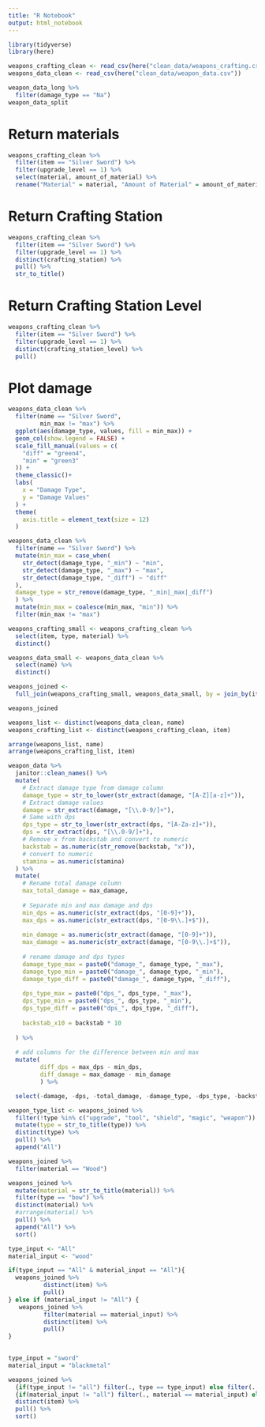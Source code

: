 ```yaml
---
title: "R Notebook"
output: html_notebook
---
```



```r
library(tidyverse)
library(here)

weapons_crafting_clean <- read_csv(here("clean_data/weapons_crafting.csv"))
weapons_data_clean <- read_csv(here("clean_data/weapon_data.csv"))
```
```r
weapon_data_long %>% 
  filter(damage_type == "Na")
weapon_data_split
```


# Return materials
```r
weapons_crafting_clean %>% 
  filter(item == "Silver Sword") %>% 
  filter(upgrade_level == 1) %>% 
  select(material, amount_of_material) %>% 
  rename("Material" = material, "Amount of Material" = amount_of_material)
```
# Return Crafting Station
```r
weapons_crafting_clean %>% 
  filter(item == "Silver Sword") %>% 
  filter(upgrade_level == 1) %>% 
  distinct(crafting_station) %>% 
  pull() %>% 
  str_to_title()
```
# Return Crafting Station Level
```r
weapons_crafting_clean %>% 
  filter(item == "Silver Sword") %>% 
  filter(upgrade_level == 1) %>% 
  distinct(crafting_station_level) %>% 
  pull()
```
# Plot damage
```r
weapons_data_clean %>% 
  filter(name == "Silver Sword",
         min_max != "max") %>% 
  ggplot(aes(damage_type, values, fill = min_max)) +
  geom_col(show.legend = FALSE) +
  scale_fill_manual(values = c(
    "diff" = "green4",
    "min" = "green3"
  )) +
  theme_classic()+
  labs(
    x = "Damage Type",
    y = "Damage Values"
  ) +
  theme(
    axis.title = element_text(size = 12)
  )
```
```r
weapons_data_clean %>% 
  filter(name == "Silver Sword") %>% 
  mutate(min_max = case_when(
    str_detect(damage_type, "_min") ~ "min",
    str_detect(damage_type, "_max") ~ "max",
    str_detect(damage_type, "_diff") ~ "diff"
  ),
  damage_type = str_remove(damage_type, "_min|_max|_diff")
  ) %>% 
  mutate(min_max = coalesce(min_max, "min")) %>% 
  filter(min_max != "max")
```

```r
weapons_crafting_small <- weapons_crafting_clean %>% 
  select(item, type, material) %>% 
  distinct()

weapons_data_small <- weapons_data_clean %>% 
  select(name) %>% 
  distinct()

weapons_joined <- 
  full_join(weapons_crafting_small, weapons_data_small, by = join_by(item == name))

weapons_joined
```


```r
weapons_list <- distinct(weapons_data_clean, name)
weapons_crafting_list <- distinct(weapons_crafting_clean, item)

arrange(weapons_list, name)
arrange(weapons_crafting_list, item)
```




```r
weapon_data %>% 
  janitor::clean_names() %>% 
  mutate(
    # Extract damage type from damage column
    damage_type = str_to_lower(str_extract(damage, "[A-Z][a-z]+")),
    # Extract damage values
    damage = str_extract(damage, "[\\.0-9/]+"),
    # Same with dps
    dps_type = str_to_lower(str_extract(dps, "[A-Za-z]+")),
    dps = str_extract(dps, "[\\.0-9/]+"),
    # Remove x from backstab and convert to numeric
    backstab = as.numeric(str_remove(backstab, "x")),
    # convert to numeric
    stamina = as.numeric(stamina)
  ) %>% 
  mutate(
    # Rename total damage column
    max_total_damage = max_damage,
    
    # Separate min and max damage and dps
    min_dps = as.numeric(str_extract(dps, "[0-9]+")),
    max_dps = as.numeric(str_extract(dps, "[0-9\\.]+$")),
    
    min_damage = as.numeric(str_extract(damage, "[0-9]+")),
    max_damage = as.numeric(str_extract(damage, "[0-9\\.]+$")),
    
    # rename damage and dps types
    damage_type_max = paste0("damage_", damage_type, "_max"),
    damage_type_min = paste0("damage_", damage_type, "_min"),
    damage_type_diff = paste0("damage_", damage_type, "_diff"),
    
    dps_type_max = paste0("dps_", dps_type, "_max"),
    dps_type_min = paste0("dps_", dps_type, "_min"),
    dps_type_diff = paste0("dps_", dps_type, "_diff"),
    
    backstab_x10 = backstab * 10
    
  ) %>% 
  
  # add columns for the difference between min and max
  mutate(
         diff_dps = max_dps - min_dps,
         diff_damage = max_damage - min_damage
         ) %>% 

  select(-damage, -dps, -total_damage, -damage_type, -dps_type, -backstab)  
```

```r
weapon_type_list <- weapons_joined %>%
  filter(!type %in% c("upgrade", "tool", "shield", "magic", "weapon")) %>% 
  mutate(type = str_to_title(type)) %>% 
  distinct(type) %>% 
  pull() %>% 
  append("All")

weapons_joined %>%
  filter(material == "Wood")
```

```r

weapons_joined %>% 
  mutate(material = str_to_title(material)) %>% 
  filter(type == "bow") %>% 
  distinct(material) %>% 
  #arrange(material) %>% 
  pull() %>% 
  append("All") %>% 
  sort()
```

```r
type_input <- "All"
material_input <- "wood"

if(type_input == "All" & material_input == "All"){
  weapons_joined %>%
          distinct(item) %>%
          pull()
} else if (material_input != "All") {
   weapons_joined %>%
          filter(material == material_input) %>%
          distinct(item) %>%
          pull()
}
        
```

```r
type_input = "sword"
material_input = "blackmetal"

weapons_joined %>%
  {if(type_input != "all") filter(., type == type_input) else filter(., !is.na(type))} %>%
  {if(material_input != "all") filter(., material == material_input) else filter(., !is.na(type))} %>%
  distinct(item) %>%
  pull() %>% 
  sort()
```
